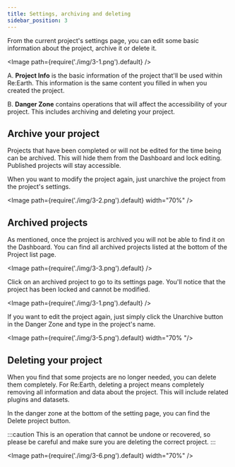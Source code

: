 ```yaml
---
title: Settings, archiving and deleting
sidebar_position: 3
---
```


From the current project's settings page, you can edit some basic information about the project, archive it or delete it. 

<Image path={require('./img/3-1.png').default} />


  A. **Project Info** is the basic information of the project that'll be used within Re:Earth. This information is the same content you filled in when you created the project.

  B. **Danger Zone** contains operations that will affect the accessibility of your project. This includes archiving and deleting your project.

## Archive your project

Projects that have been completed or will not be edited for the time being can be archived. This will hide them from the Dashboard and lock editing. Published projects will stay accessible.

When you want to modify the project again, just unarchive the project from the project's settings.

<Image path={require('./img/3-2.png').default} width="70%" />

## Archived projects

As mentioned, once the project is archived you will not be able to find it on the Dashboard. You can find all archived projects listed at the bottom of the Project list page.

<Image path={require('./img/3-3.png').default} />

Click on an archived project to go to its settings page. You'll notice that the project has been locked and cannot be modified.

<Image path={require('./img/3-1.png').default} />

If you want to edit the project again, just simply click the Unarchive button in the Danger Zone and type in the project's name.

<Image path={require('./img/3-5.png').default} width="70% "/>

## Deleting your project

When you find that some projects are no longer needed, you can delete them completely. For Re:Earth, deleting a project means completely removing all information and data about the project. This will include related plugins and datasets.

In the danger zone at the bottom of the setting page, you can find the Delete project button.

:::caution
This is an operation that cannot be undone or recovered, so please be careful and make sure you are deleting the correct project.
:::

<Image path={require('./img/3-6.png').default} width="70%" />

